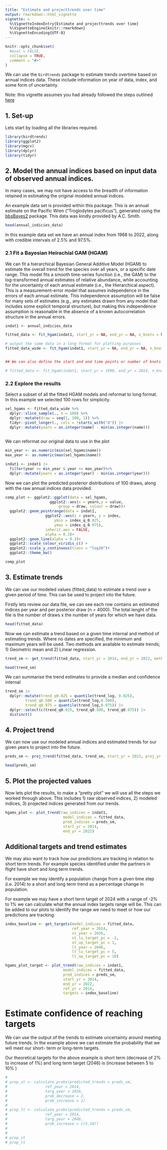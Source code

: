 ```yaml
---
title: "Estimate and projecttrends over time"
output: rmarkdown::html_vignette
vignette: >
  %\VignetteIndexEntry{Estimate and projecttrends over time}
  %\VignetteEngine{knitr::rmarkdown}
  %\VignetteEncoding{UTF-8}
---
```


```r
knitr::opts_chunk$set(
  #eval = FALSE,
  collapse = TRUE,
  comment = "#>"
)
```


We can use the `birdtrends` package to estimate trends overtime based on annual indices data. These include information on year of data, index, and some form of uncertainty. 

Note: this vignette assumes you had already followed the steps outlined [here](https://ninoxconsulting.github.io/birdtrends/articles/Getting_started.html)

## 1. Set-up

Lets start by loading all the libraries required.

```r
library(birdtrends)
library(ggplot2)
library(mgcv)
library(dplyr)
library(tidyr)
```

## 2. Model the annual indices based on input data of observed annual indices. 

In many cases, we may not have access to the breadth of information retained in estimating the original modeled annual indices. 

An example data set is provided within this package. This is an annual estimate on the Pacific Wren ("Troglodytes pacificus"), generated using the [bbsBayes2](https://bbsbayes.github.io/bbsBayes2/) package. This data was kindly provided by A.C. Smith. 

```r

head(annual_indicies_data)

```

In this example data set we have an annual index from 1968 to 2022, along with credible intervals of 2.5% and 97.5%. 

### 2.1 Fit a Bayesian Heirachial GAM (HGAM)

We can fit a hierarchical Bayesian General Additive Model (HGAM) to estimate the overall trend for the species over all years, or a specific date range. This model fits a smooth time-series function (i.e., the GAM) to the log-transformed annual estimates of relative abundance, while accounting for the uncertainty of each annual estimate (i.e., the Hierarchical aspect). This is a measurement-error model that assumes independence in the errors of each annual estimate. This independence assumption will be false for many sets of estimates (e.g., any estimates drawn from any model that includes some explicit temporal structure), but making this independence assumption is reasonable in the absence of a known autocorrelation structure in the annual errors. 


```r

indat1 <- annual_indicies_data

fitted_data <- fit_hgam(indat1, start_yr = NA, end_yr = NA, n_knots = NA)

# output the same data in a long format for plotting purposes 
fitted_data_wide <- fit_hgam(indat1, start_yr = NA, end_yr = NA, n_knots = NA, longform = FALSE)


## We can also define the start and end time points or number of knots 

# fitted_data <- fit_hgam(indat1, start_yr = 1990, end_yr = 2014, n_knots = NA)

```

### 2.2 Explore the results

Select a subset of all the fitted HGAM models and reformat to long format. 
In this example we selected 100 rows for simplicity. 


```r

sel_hgams <- fitted_data_wide %>%
  dplyr::slice_sample(., n = 100) %>%  
  dplyr::mutate(draw = seq(1, 100, 1)) %>% 
  tidyr::pivot_longer(., cols = !starts_with("d")) |> 
  dplyr::mutate(yearn = as.integer(name) - min(as.integer(name)))
         
```

We can reformat our original data to use in the plot 

```r

min_year <- as.numeric(min(sel_hgams$name))
max_year <- as.numeric(max(sel_hgams$name))

indat1 <- indat1 |> 
  filter(year >= min_year & year <= max_year)%>%
  dplyr::mutate(yearn = as.integer(year) - min(as.integer(year)))  

```

Now we can plot the predicted posterior distributions of 100 draws, along with the raw annual indices data provided. 

```r
comp_plot <- ggplot2::ggplot(data = sel_hgams,
                    ggplot2::aes(x = yearn,y = value,
                        group = draw, colour = draw))+
  ggplot2::geom_pointrange(data = indat1,
                  ggplot2::aes(x = yearn, y = index,
                      ymin = index_q_0.025,
                      ymax = index_q_0.975),
                  inherit.aes = FALSE,
                  alpha = 0.3)+
  ggplot2::geom_line(alpha = 0.3)+
  ggplot2::scale_colour_viridis_c() +
  ggplot2::scale_y_continuous(trans = "log10")+
  ggplot2::theme_bw()

```

```r
comp_plot

```


## 3. Estimate trends

We can use our modeled values (fitted_data) to estimate a trend over a given period of time. This can be used to project into the future. 

Firstly lets review our data file, we can see each row contains an estimated indices per year and per posterior draw (n = 4000). The total lenght of the file is the number of draws x the number of years for which we have data. 

```r
head(fitted_data)

```

Now we can estimate a trend based on a given time internal and method of estimating trends. 
Where no dates are specified, the minimum and maximum years will be used. Two methods are available to estimate trends; 1) Geometric mean and 2) Linear regression. 


```r

trend_sm <- get_trend(fitted_data, start_yr = 2014, end_yr = 2022, method = "gmean")

```

```r
head(trend_sm)

```

We can summarise the trend estimates to provide a median and confidence internal

```r
trend_sm |> 
  dplyr::mutate(trend_q0.025 = quantile(trend_log, 0.025),
         trend_q0.500 = quantile(trend_log,0.500),
         trend_q0.975 = quantile(trend_log,0.975)) |> 
  dplyr::select(c(trend_q0.025, trend_q0.500, trend_q0.975)) |> 
  distinct()

```

## 4. Project trend

We can now use our modeled annual indices and estimated trends for our given years to project into the future. 

```r
preds_sm <- proj_trend(fitted_data, trend_sm, start_yr = 2023, proj_yr = 2050)

```

```r
head(preds_sm)

```



## 5. Plot the projected values

Now lets plot the results, to make a "pretty plot" we will use all the steps we worked through above. This includes 1) raw observed indices, 2) modeled indices, 3) projected indices generated from our trends. 

```r

hgams_plot <- plot_trend(raw_indices = indat1, 
                          model_indices = fitted_data, 
                          pred_indices = preds_sm,
                          start_yr = 2014, 
                          end_yr = 2022)

```


## Additional targets and trend estimates 

We may also want to track how our predictions are tracking in relation to short term trends. For example species identified under the partners in flight have short and long term trends. 

For example we may identify a population change from a given time step (i.e. 2014) to a short and long term trend as a percentage change in population. 

For example we may have a short term target of 2024 with a range of -2% to 1% we can calculate what the annual index targets range will be. This can be added to our plots to identify the range we need to meet or how our predictions are tracking. 


```r
index_baseline <- get_targets(model_indices = fitted_data, 
                              ref_year = 2014, 
                              st_year = 2026, 
                              st_lu_target_pc = -2,
                              st_up_target_pc = 1, 
                              lt_year = 2046, 
                              lt_lu_target_pc = 5,
                              lt_up_target_pc = 10)

```




```r

hgams_plot_target <- plot_trend(raw_indices = indat1, 
                          model_indices = fitted_data, 
                          pred_indices = preds_sm,
                          start_yr = 2014, 
                          end_yr = 2022, 
                          ref_yr = 2014,
                          targets = index_baseline)
```


# Estimate confidence of reaching targets 

We can use the output of the trends to estimate uncertainty around meeting future trends. In the example above we can estimate the probability that we will meet our short- term or long-term targets. 

Our theoretical targets for the above example is short term (decrease of 2% to increase of 1%) and long term target (2046) is (increase between 5 to 10% )


```r
# 
# prop_st <- calculate_probs(predicted_trends = preds_sm,
#                 ref_year = 2014, 
#                 targ_year = 2026, 
#                 prob_decrease = 2,
#                 prob_increase = 1)
# 
# prop_lt <- calculate_probs(predicted_trends = preds_sm,
#                 ref_year = 2014, 
#                 targ_year = 2046,
#                 prob_increase = c(5,10))
# 
# 
# prop_st
# prop_lt 


```




